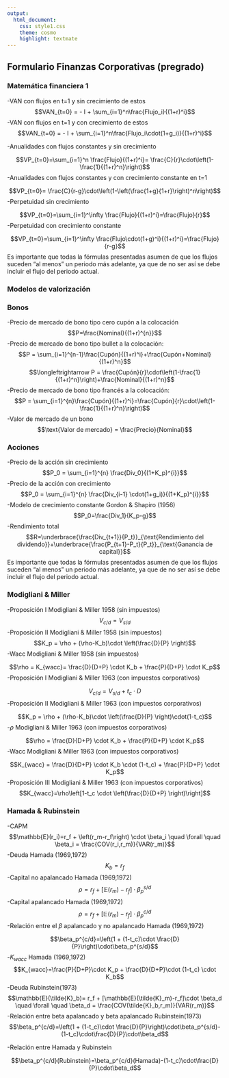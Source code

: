 ```yaml
---
output:
  html_document:
    css: style1.css
    theme: cosmo
    highlight: textmate
---
```


## Formulario Finanzas Corporativas (pregrado) {.tabset .tabset-pills}

### Matemática financiera 1

-VAN con flujos en t=1 y sin crecimiento de estos
$$VAN_{t=0} = - I + \sum_{i=1}^n\frac{Flujo_i}{(1+r)^i}$$
-VAN con flujos en t=1 y con crecimiento de estos
$$VAN_{t=0} = - I + \sum_{i=1}^n\frac{Flujo_i\cdot(1+g_i)}{(1+r)^i}$$

-Anualidades con flujos constantes y sin crecimiento 

$$VP_{t=0}=\sum_{i=1}^n \frac{Flujo}{(1+r)^i}= \frac{C}{r}\cdot\left(1-\frac{1}{(1+r)^n}\right)$$
-Anualidades con flujos constantes y con crecimiento constante en t=1

$$VP_{t=0}= \frac{C}{r-g}\cdot\left(1-\left(\frac{1+g}{1+r}\right)^n\right)$$
-Perpetuidad sin crecimiento

$$VP_{t=0}=\sum_{i=1}^\infty \frac{Flujo}{(1+r)^i}=\frac{Flujo}{r}$$
-Perpetuidad con crecimiento constante

$$VP_{t=0}=\sum_{i=1}^\infty \frac{Flujo\cdot(1+g)^i}{(1+r)^i}=\frac{Flujo}{r-g}$$
Es importante que todas la fórmulas presentadas asumen de que los flujos suceden "al menos" un periodo más adelante, ya que de no ser así se debe incluir el flujo del periodo actual.

### Modelos de valorización
### Bonos
-Precio de mercado de bono tipo cero cupón a la colocación
$$P=\frac{Nominal}{(1+r)^{n}}$$
-Precio de mercado de bono tipo bullet a la colocación:
$$P = \sum_{i=1}^{n-1}\frac{Cupón}{(1+r)^i}+\frac{Cupón+Nominal}{(1+r)^n}$$
$$\longleftrightarrow P = \frac{Cupón}{r}\cdot\left(1-\frac{1}{(1+r)^n}\right)+\frac{Nominal}{(1+r)^n}$$
-Precio de mercado de bono tipo francés a la colocación:
$$P = \sum_{i=1}^{n}\frac{Cupón}{(1+r)^i}=\frac{Cupón}{r}\cdot\left(1-\frac{1}{(1+r)^n}\right)$$
-Valor de mercado de un bono
$$\text{Valor de mercado} = \frac{Precio}{Nominal}$$

### Acciones
-Precio de la acción sin crecimiento
$$P_0 = \sum_{i=1}^{n} \frac{Div_0}{(1+K_p)^{i}}$$
-Precio de la acción con crecimiento
$$P_0 = \sum_{i=1}^{n} \frac{Div_{i-1} \cdot(1+g_i)}{(1+K_p)^{i}}$$
-Modelo de crecimiento constante Gordon & Shapiro (1956)
$$P_0=\frac{Div_1}{K_p-g}$$
-Rendimiento total
$$R=\underbrace{\frac{Div_{t+1}}{P_t}}_{\text{Rendimiento del dividendo}}+\underbrace{\frac{P_{t+1}-P_t}{P_t}}_{\text{Ganancia de capital}}$$
Es importante que todas la fórmulas presentadas asumen de que los flujos suceden "al menos" un periodo más adelante, ya que de no ser así se debe incluir el flujo del periodo actual.

### Modigliani & Miller

-Proposición I Modigliani & Miller 1958 (sin impuestos)
$$V_{c/d}=V_{s/d}$$
-Proposición II Modigliani & Miller 1958 (sin impuestos)
$$K_p = \rho + (\rho-K_b)\cdot \left(\frac{D}{P} \right)$$
-Wacc Modigliani & Miller 1958 (sin impuestos)

$$\rho = K_{wacc}= \frac{D}{D+P} \cdot K_b + \frac{P}{D+P} \cdot K_p$$
-Proposición I Modigliani & Miller 1963 (con impuestos corporativos)

$$V_{c/d}=V_{s/d}+t_c \cdot D$$
-Proposición II Modigliani & Miller 1963 (con impuestos corporativos)

$$K_p = \rho + (\rho-K_b)\cdot \left(\frac{D}{P} \right)\cdot(1-t_c)$$
-$\rho$ Modigliani & Miller 1963 (con impuestos corporativos)

$$\rho = \frac{D}{D+P} \cdot K_b + \frac{P}{D+P} \cdot K_p$$
-Wacc Modigliani & Miller 1963 (con impuestos corporativos)

$$K_{wacc} = \frac{D}{D+P} \cdot K_b \cdot (1-t_c) + \frac{P}{D+P} \cdot K_p$$
-Proposición III Modigliani & Miller 1963 (con impuestos corporativos)
$$K_{wacc}=\rho\left[1-t_c \cdot \left(\frac{D}{D+P} \right)\right]$$

### Hamada & Rubinstein

-CAPM 
$$\mathbb{E}(r_i)=r_f + \left(r_m-r_f\right) \cdot \beta_i \quad \forall \quad \beta_i = \frac{COV(r_i,r_m)}{VAR(r_m)}$$
-Deuda Hamada (1969,1972)
$$K_b=r_f$$
-Capital no apalancado Hamada (1969,1972)
$$\rho = r_f + [\mathbb{E}(r_m)-r_f]\cdot\beta_p^{s/d}$$
-Capital apalancado Hamada (1969,1972)
$$\rho = r_f + [\mathbb{E}(r_m)-r_f]\cdot\beta_p^{c/d}$$
-Relación entre el $\beta$ apalancado y no apalancado Hamada (1969,1972)

$$\beta_p^{c/d}=\left(1 + (1-t_c)\cdot \frac{D}{P}\right)\cdot\beta_p^{s/d}$$
-$K_{wacc}$ Hamada (1969,1972)
$$K_{wacc}=\frac{P}{D+P}\cdot K_p + \frac{D}{D+P}\cdot (1-t_c) \cdot K_b$$
-Deuda Rubinstein(1973)
$$\mathbb{E}(\tilde{K}_b)= r_f + [\mathbb{E}(\tilde{K}_m)-r_f]\cdot \beta_d \quad \forall \quad \beta_d = \frac{COV(\tilde{K}_b,r_m)}{VAR(r_m)}$$
-Relación entre beta apalancado y beta apalancado Rubinstein(1973)
$$\beta_p^{c/d}=\left(1 + (1-t_c)\cdot \frac{D}{P}\right)\cdot\beta_p^{s/d}-(1-t_c)\cdot\frac{D}{P}\cdot\beta_d$$

-Relación entre Hamada y Rubinstein

$$\beta_p^{c/d}(Rubinstein)=\beta_p^{c/d}(Hamada)-(1-t_c)\cdot\frac{D}{P}\cdot\beta_d$$

## {-}





